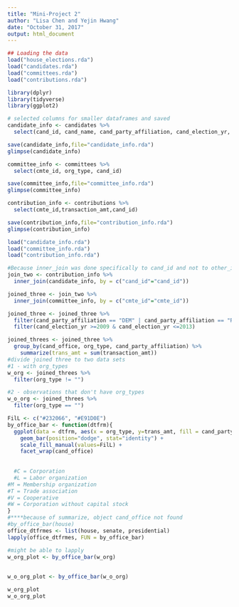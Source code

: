 ```yaml
---
title: "Mini-Project 2"
author: "Lisa Chen and Yejin Hwang"
date: "October 31, 2017"
output: html_document
---
```


```r
## Loading the data
load("house_elections.rda")
load("candidates.rda")
load("committees.rda")
load("contributions.rda")
```

```r
library(dplyr)
library(tidyverse)
library(ggplot2)
```

```r
# selected columns for smaller dataframes and saved
candidate_info <- candidates %>%
  select(cand_id, cand_name, cand_party_affiliation, cand_election_yr, cand_office)

save(candidate_info,file="candidate_info.rda")
glimpse(candidate_info)

committee_info <- committees %>%
  select(cmte_id, org_type, cand_id)

save(committee_info,file="committee_info.rda")
glimpse(committee_info)

contribution_info <- contributions %>%
  select(cmte_id,transaction_amt,cand_id)

save(contribution_info,file="contribution_info.rda")
glimpse(contribution_info)
```

```r
load("candidate_info.rda")
load("committee_info.rda")
load("contribution_info.rda")

#Because inner_join was done specifically to cand_id and not to other_id (FEC ID of the recipient committee or the supported or opposed candidate ID), the data is limited to candidates receiving money from the filing committee directly.
join_two <- contribution_info %>%
  inner_join(candidate_info, by = c("cand_id"="cand_id"))

joined_three <- join_two %>%
  inner_join(committee_info, by = c("cmte_id"="cmte_id"))

joined_three <- joined_three %>%
  filter(cand_party_affiliation == "DEM" | cand_party_affiliation == "REP") %>%
  filter(cand_election_yr >=2009 & cand_election_yr <=2013)
```

```r
joined_threes <- joined_three %>%
  group_by(cand_office, org_type, cand_party_affiliation) %>%
    summarize(trans_amt = sum(transaction_amt))
#divide joined three to two data sets
#1 - with org_types
w_org <- joined_threes %>%
  filter(org_type != "")

#2 - observations that don't have org_types
w_o_org <- joined_threes %>%
  filter(org_type == "")

```

```r
FilL <- c("#232066", "#E91D0E")
by_office_bar <- function(dtfrm){
  ggplot(data = dtfrm, aes(x = org_type, y=trans_amt, fill = cand_party_affiliation, color = cand_party_affiliation)) +
    geom_bar(position="dodge", stat="identity") +
    scale_fill_manual(values=FilL) +
    facet_wrap(cand_office)
  
  
  #C = Corporation
  #L = Labor organization
#M = Membership organization
#T = Trade association
#V = Cooperative
#W = Corporation without capital stock
}
#****because of summarize, object cand_office not found
#by_office_bar(house)
office_dtfrmes <- list(house, senate, presidential)
lapply(office_dtfrmes, FUN = by_office_bar)
```

```r
#might be able to lapply
w_org_plot <- by_office_bar(w_org)
  
  
w_o_org_plot <- by_office_bar(w_o_org)

w_org_plot
w_o_org_plot
```


